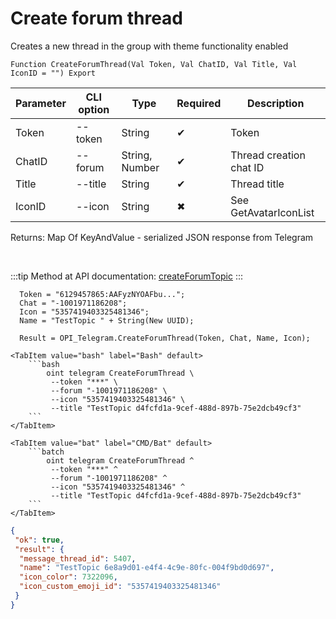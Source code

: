 ﻿---
sidebar_position: 2
description: Create forum thread and other functions to work with Telegram in the Open Integration Package, a free open-source integration library for 1C:Enterprise 8, OneScript and CLI
keywords: [1C, 1С, 1С:Enterprise, 1С:Enterprise 8.3, API, Integration, Services, Exchange, OneScript, CLI, Telegram]
---


# Create forum thread
 Creates a new thread in the group with theme functionality enabled



`Function CreateForumThread(Val Token, Val ChatID, Val Title, Val IconID = "") Export`

  | Parameter | CLI option | Type | Required | Description |
  |-|-|-|-|-|
  | Token | --token | String | &#x2714; | Token |
  | ChatID | --forum | String, Number | &#x2714; | Thread creation chat ID |
  | Title | --title | String | &#x2714; | Thread title |
  | IconID | --icon | String | &#x2716; | See GetAvatarIconList |

  
  Returns:  Map Of KeyAndValue - serialized JSON response from Telegram

<br/>

:::tip
Method at API documentation: [createForumTopic](https://core.telegram.org/bots/api#createforumtopic)
:::
<br/>



```bsl title="1C:Enterprise/OneScript code example"
  Token = "6129457865:AAFyzNYOAFbu...";
  Chat = "-1001971186208";
  Icon = "5357419403325481346";
  Name = "TestTopic " + String(New UUID);
  
  Result = OPI_Telegram.CreateForumThread(Token, Chat, Name, Icon);
```
 

 <Tabs>
  
    <TabItem value="bash" label="Bash" default>
        ```bash
            oint telegram CreateForumThread \
             --token "***" \
             --forum "-1001971186208" \
             --icon "5357419403325481346" \
             --title "TestTopic d4fcfd1a-9cef-488d-897b-75e2dcb49cf3"
        ```
    </TabItem>
  
    <TabItem value="bat" label="CMD/Bat" default>
        ```batch
            oint telegram CreateForumThread ^
             --token "***" ^
             --forum "-1001971186208" ^
             --icon "5357419403325481346" ^
             --title "TestTopic d4fcfd1a-9cef-488d-897b-75e2dcb49cf3"
        ```
    </TabItem>
</Tabs>


```json title="Result"
{
 "ok": true,
 "result": {
  "message_thread_id": 5407,
  "name": "TestTopic 6e8a9d01-e4f4-4c9e-80fc-004f9bd0d697",
  "icon_color": 7322096,
  "icon_custom_emoji_id": "5357419403325481346"
 }
}
```
